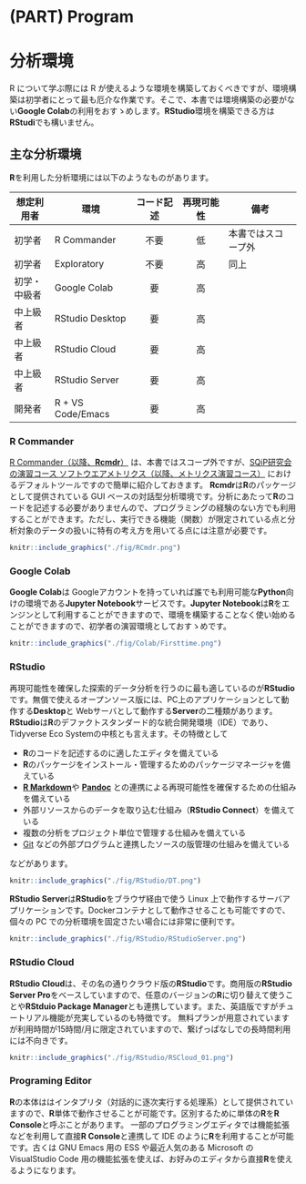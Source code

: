 # (PART) Program {-}

# 分析環境
R について学ぶ際には R が使えるような環境を構築しておくべきですが、環境構築は初学者にとって最も厄介な作業です。そこで、本書では環境構築の必要がない**Google Colab**の利用をおすゝめします。**RStudio**環境を構築できる方は**RStudi**でも構いません。


## 主な分析環境
**R**を利用した分析環境には以下のようなものがあります。

想定利用者 | 環境                | コード記述 | 再現可能性 | 備考 
-----------|---------------------|:----------:|:----------:|-------------------
初学者     | R Commander         | 不要       | 低         | 本書ではスコープ外
初学者     | Exploratory         | 不要       | 高         | 同上
初学・中級者 | Google Colab      | 要         | 高         | 
中上級者   | RStudio Desktop     | 要         | 高         |
中上級者   | RStudio Cloud       | 要         | 高         |
中上級者   | RStudio Server      | 要         | 高         |
開発者     | R + VS Code/Emacs   | 要         | 高         | 


### R Commander
[R Commander（以降、**Rcmdr**）](https://socialsciences.mcmaster.ca/jfox/Misc/Rcmdr/){target="_blank" title=""} は、本書ではスコープ外ですが、[SQiP研究会の演習コース ソフトウエアメトリクス（以降、メトリクス演習コース）](https://www.juse.or.jp/sqip/workshop/outline/index.html){target="_blank" title=""} におけるデフォルトツールですので簡単に紹介しておきます。
**Rcmdr**は**R**のパッケージとして提供されている GUI ベースの対話型分析環境です。分析にあたって**R**のコードを記述する必要がありませんので、プログラミングの経験のない方でも利用することができます。ただし、実行できる機能（関数）が限定されている点と分析対象のデータの扱いに特有の考え方を用いてる点には注意が必要です。

```r
knitr::include_graphics("./fig/RCmdr.png")
```


### Google Colab
**Google Colab**は Googleアカウントを持っていれば誰でも利用可能な**Python**向けの環境である**Jupyter Notebook**サービスです。**Jupyter Notebook**は**R**をエンジンとして利用することができますので、環境を構築することなく使い始めることができますので、初学者の演習環境としておすゝめです。

```r
knitr::include_graphics("./fig/Colab/Firsttime.png")
```


### RStudio 
再現可能性を確保した探索的データ分析を行うのに最も適しているのが**RStudio**です。無償で使えるオープンソース版には、PC上のアプリケーションとして動作する**Desktop**と Webサーバとして動作する**Server**の二種類があります。
**RStudio**は**R**のデファクトスタンダード的な統合開発環境（IDE）であり、Tidyverse Eco Systemの中核とも言えます。その特徴として

* **R**のコードを記述するのに適したエディタを備えている
* **R**のパッケージをインストール・管理するためのパッケージマネージャを備えている
* [**R Markdown**](https://rmarkdown.rstudio.com/){target="_blank" title=""}や [**Pandoc**](https://pandoc.org/){target="_blank" title=""} との連携による再現可能性を確保するための仕組みを備えている
* 外部リソースからのデータを取り込む仕組み（**RStudio Connect**）を備えている
* 複数の分析をプロジェクト単位で管理する仕組みを備えている
* [Git](https://git-scm.com/){target="_blank" title=""} などの外部プログラムと連携したソースの版管理の仕組みを備えている

などがあります。

```r
knitr::include_graphics("./fig/RStudio/DT.png")
```

**RStudio Server**は**RStudio**をブラウザ経由で使う Linux 上で動作するサーバアプリケーションです。Dockerコンテナとして動作させることも可能ですので、個々の PC での分析環境を固定さたい場合には非常に便利です。

```r
knitr::include_graphics("./fig/RStudio/RStudioServer.png")
```


### RStudio Cloud
**RStudio Cloud**は、その名の通りクラウド版の**RStudio**です。商用版の**RStudio Server Pro**をベースしていますので、任意のバージョンの**R**に切り替えて使うことや**RStduio Package Manager**とも連携しています。また、英語版ですがチュートリアル機能が充実しているのも特徴です。
無料プランが用意されていますが利用時間が15時間/月に限定されていますので、繋げっぱなしでの長時間利用には不向きです。

```r
knitr::include_graphics("./fig/RStudio/RSCloud_01.png")
```


### Programing Editor
**R**の本体ははインタプリタ（対話的に逐次実行する処理系）として提供されていますので、**R**単体で動作させることが可能です。区別するために単体の**R**を**R Console**と呼ぶことがあります。
一部のプログラミングエディタでは機能拡張などを利用して直接**R Console**と連携して IDE のように**R**を利用することが可能です。古くは GNU Emacs 用の ESS や最近人気のある Microsoft の VisualStudio Code 用の機能拡張を使えば、お好みのエディタから直接**R**を使えるようになります。
